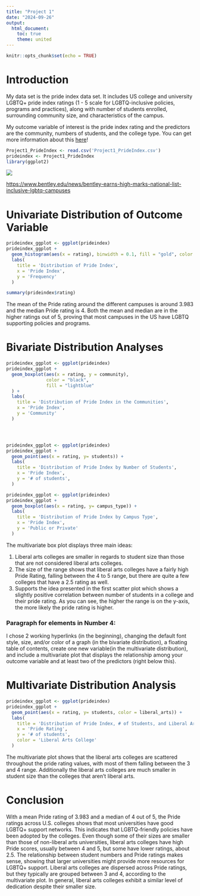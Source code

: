 ```yaml
---
title: "Project 1"
date: "2024-09-26"
output: 
  html_document:
    toc: true
    theme: united
---
```


```r
knitr::opts_chunk$set(echo = TRUE)


```

# **Introduction**

My data set is the pride index data set. It includes US college and university LGBTQ+ pride index ratings (1 - 5 scale for LGBTQ-inclusive policies, programs and practices), along with number of students enrolled, surrounding community size, and characteristics of the campus.

My outcome variable of interest is the pride index rating and the predictors are the community, numbers of students, and the college type. You can get more information about this [here](https://campusprideindex.org)!

```r
Project1_PrideIndex <- read.csv('Project1_PrideIndex.csv')
prideindex <- Project1_PrideIndex
library(ggplot2)

```

![](images/MicrosoftTeams-image%20(1).png.jpeg)

<https://www.bentley.edu/news/bentley-earns-high-marks-national-list-inclusive-lgbtq-campuses>

#  **Univariate Distribution of Outcome Variable**

```r
prideindex_ggplot <- ggplot(prideindex)
prideindex_ggplot + 
  geom_histogram(aes(x = rating), binwidth = 0.1, fill = "gold", color = "black") + 
  labs(
    title = 'Distribution of Pride Index',
    x = 'Pride Index',
    y = 'Frequency'
  )

summary(prideindex$rating)

```

The mean of the Pride rating around the different campuses is around 3.983 and the median Pride rating is 4. Both the mean and median are in the higher ratings out of 5, proving that most campuses in the US have LGBTQ supporting policies and programs.

# **Bivariate Distribution Analyses**

```r

prideindex_ggplot <- ggplot(prideindex)
prideindex_ggplot + 
  geom_boxplot(aes(x = rating, y = community), 
               color = "black",  
               fill = "lightblue"  
  ) + 
  labs(
    title = 'Distribution of Pride Index in the Communities',
    x = 'Pride Index',
    y = 'Community'
  )




prideindex_ggplot <- ggplot(prideindex)
prideindex_ggplot + 
  geom_point(aes(x = rating, y= students)) + 
  labs(
    title = 'Distribution of Pride Index by Number of Students',
    x = 'Pride Index',
    y = '# of students',
  )

prideindex_ggplot <- ggplot(prideindex)
prideindex_ggplot + 
  geom_boxplot(aes(x = rating, y= campus_type)) + 
  labs(
    title = 'Distribution of Pride Index by Campus Type',
    x = 'Pride Index',
    y = 'Public or Private'
  )
```

The multivariate box plot displays three main ideas:

(1) Liberal arts colleges are smaller in regards to student size than those that are not considered liberal arts colleges.
(2) The size of the range shows that liberal arts colleges have a fairly high Pride Rating, falling between the 4 to 5 range, but there are quite a few colleges that have a 2.5 rating as well.
(3) Supports the idea presented in the first scatter plot which shows a slightly positive correlation between number of students in a college and their pride rating. As you can see, the higher the range is on the y-axis, the more likely the pride rating is higher.

### Paragraph for elements in Number 4:

I chose 2 working hyperlinks (in the beginning), changing the default font style, size, and/or color of a graph (in the bivariate distribution), a floating table of contents, create one new variable(in the multivariate distribution), and include a multivariate plot that displays the relationship among your outcome variable and at least two of the predictors (right below this).

# **Multivariate Distribution Analysis**

```r

prideindex_ggplot <- ggplot(prideindex)
prideindex_ggplot + 
  geom_point(aes(x = rating, y= students, color = liberal_arts)) + 
  labs(
    title = 'Distribution of Pride Index, # of Students, and Liberal Arts College Type',
    x = 'Pride Rating',
    y = '# of students',
    color = 'Liberal Arts College'
  )
```

The multivariate plot shows that the liberal arts colleges are scattered throughout the pride rating values, with most of them falling between the 3 and 4 range. Additionally the liberal arts colleges are much smaller in student size than the colleges that aren't liberal arts.

# **Conclusion**

With a mean Pride rating of 3.983 and a median of 4 out of 5, the Pride ratings across U.S. colleges shows that most universities have good LGBTQ+ support networks. This indicates that LGBTQ-friendly policies have been adopted by the colleges. Even though some of their sizes are smaller than those of non-liberal arts universities, liberal arts colleges have high Pride scores, usually between 4 and 5, but some have lower ratings, about 2.5. The relationship between student numbers and Pride ratings makes sense, showing that larger universities might provide more resources for LGBTQ+ support. Liberal arts colleges are dispersed across Pride ratings, but they typically are grouped between 3 and 4, according to the multivariate plot. In general, liberal arts colleges exhibit a similar level of dedication despite their smaller size.
